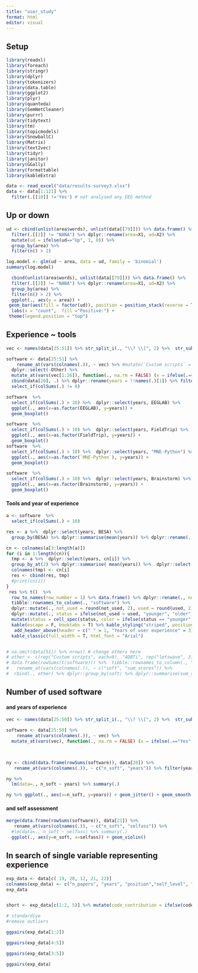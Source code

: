 ```yaml
---
title: "user_study"
format: html
editor: visual
---
```


## Setup

```r
library(readxl)
library(foreach)
library(stringr)
library(dplyr)
library(tokenizers)
library(data.table)
library(ggplot2)
library(plyr)
library(quanteda)
library(SemNetCleaner)
library(purrr)
library(tidytext)
library(tm)
library(topicmodels)
library(SnowballC)
library(Matrix)
library(text2vec)
library(tidyr)
library(janitor)
library(GGally)
library(formattable)
library(kableExtra)
```

```r
data <- read_excel("data/results-survey3.xlsx")
data <- data[1:121] %>% 
  filter(.[[18]] !='Yes') # not analysed any EEG method
```

## Up or down

```r
ud <- cbind(unlist(area$words), unlist(data[[79]])) %>% data.frame() %>% 
  filter(.[[2]] != "NANA") %>% dplyr::rename(area=X1, ud=X2) %>% 
  mutate(ud = ifelse(ud=="Up", 1, 0)) %>% 
  group_by(area) %>%
  filter(n() > 2)

log.model <- glm(ud ~ area, data = ud, family = 'binomial')
summary(log.model)
```

```r
  cbind(unlist(area$words), unlist(data[[79]])) %>% data.frame() %>% 
  filter(.[[2]] != "NANA") %>% dplyr::rename(area=X1, ud=X2) %>%
  group_by(area) %>%
  filter(n() > 2) %>% 
  ggplot(., aes(y = area)) +
 geom_bar(aes(fill = factor(ud)), position = position_stack(reverse = TRUE)) +
  labs(x = "count",  fill ="Positive:") +
 theme(legend.position = "top")
```


## Experience ~ tools 


```r
vec <- names(data[25:51]) %>% str_split_i(., "\\? \\[", 2) %>%  str_sub(., 1, -2)

software <- data[25:51] %>%
    rename_at(vars(colnames(.)), ~ vec) %>% #mutate(`Custom scripts` = ifelse(Other == "Custom scripts", "Yes", `Custom scripts`)) %>% 
  dplyr::select(-Other) %>% 
  mutate_at(vars(vec[1:26]), function(., na.rm = FALSE) (x = ifelse(.=="Yes", 1, 0))) %>% 
  cbind(data[20], .) %>% dplyr::rename(years = !!names(.)[1]) %>% filter(years < 50) %>% 
  select_if(colSums(.) != 0)

```

```r
software  %>% 
  select_if(colSums(.) > 10) %>%  dplyr::select(years, EEGLAB) %>% 
  ggplot(., aes(x=as.factor(EEGLAB), y=years)) + 
  geom_boxplot()

software  %>% 
  select_if(colSums(.) > 10) %>%  dplyr::select(years, FieldTrip) %>% 
  ggplot(., aes(x=as.factor(FieldTrip), y=years)) + 
  geom_boxplot()
software  %>% 
  select_if(colSums(.) > 10) %>%  dplyr::select(years, "MNE-Python") %>% 
  ggplot(., aes(x=as.factor(`MNE-Python`), y=years)) + 
  geom_boxplot()

software  %>% 
  select_if(colSums(.) > 10) %>%  dplyr::select(years, Brainstorm) %>% 
  ggplot(., aes(x=as.factor(Brainstorm), y=years)) + 
  geom_boxplot()
```

#### Tools and year of experience

```r
a <- software  %>% 
  select_if(colSums(.) > 10) 

res <- a %>%  dplyr::select(years, BESA) %>% 
  group_by(BESA) %>% dplyr::summarise(mean(years)) %>% dplyr::rename(., Usage = BESA, BESA = `mean(years)`)

cn <- colnames(a[3:length(a)])
for (i in 1:length(cn)){
  tmp <- a %>%  dplyr::select(years, cn[i]) %>% 
  group_by_at(2) %>% dplyr::summarise( mean(years)) %>%  dplyr::select(-1)
  colnames(tmp) <- cn[i] 
  res <- cbind(res, tmp) 
  #print(cn[i])
}
 res %>% t()  %>%
  row_to_names(row_number = 1) %>% data.frame() %>% dplyr::rename(., not_used = X0, used = X1) %>% 
  tibble::rownames_to_column(., "software") %>%  
  dplyr::mutate(., not_used = round(not_used, 2), used = round(used, 2)) %>% 
  dplyr::mutate(., status = ifelse(not_used > used, "younger", "older")) %>% 
  mutate(status = cell_spec(status, color = ifelse(status == "younger", "green", "black")))   %>% 
  kable(escape = F, booktabs = T) %>% kable_styling("striped", position = "center",) %>%
   add_header_above(header = c(" " = 1, "Years of user experience" = 3))   %>%
  kable_classic(full_width = T, html_font = "Arial")



```

```r
# na.omit(data[51]) %>% nrow() # change others here 
# other <- c(rep("Custom scripts", each=9), "4DBTi", rep("letswave", 3), "mTRF", "RAGU", "IGOR Pro", "EEGProcessor", "ELAN", "WinEEG") %>% table(.) %>% data.frame(.) %>% rename_at(vars(colnames(.)), ~ c("soft", "sum_scores"))
# data.frame(rowSums(t(software))) %>%  tibble::rownames_to_column(., "soft") %>% 
#   rename_at(vars(colnames(.)), ~ c("soft", "sum_scores")) %>% 
#  rbind(., other) %>% dplyr::group_by(soft) %>% dplyr::summarise(sum_scores = sum(sum_scores)) 
```

## Number of used software
#### and years of experience

```r
vec <- names(data[25:50]) %>% str_split_i(., "\\? \\[", 2) %>%  str_sub(., 1, -2)

software <- data[25:50] %>%
    rename_at(vars(colnames(.)), ~ vec) %>% 
  mutate_at(vars(vec), function(., na.rm = FALSE) (x = ifelse(.=="Yes", 1, 0))) 


  
ny <- cbind(data.frame(rowSums(software)), data[20]) %>% 
   rename_at(vars(colnames(.)), ~ c("n_soft", "years")) %>% filter(years < 50, n_soft != 0)  %>% data.frame()

ny %>% 
  lm(data=., n_soft ~ years) %>% summary(.)

ny %>% ggplot(., aes(x=n_soft, y=years)) + geom_jitter() + geom_smooth()
```
#### and self assessment

```r
merge(data.frame(rowSums(software)), data[21]) %>% 
   rename_at(vars(colnames(.)), ~ c("n_soft", "selfass")) %>% 
  #lm(data=., n_soft ~ selfass) %>% summary(.)
  ggplot(., aes(y=n_soft, x=selfass)) + geom_violin()
```


## In search of single variable representing experience 

```r
exp_data <- data[c( 19, 20, 12, 21, 22)]
colnames(exp_data) <- c("n_papers", "years", "position","self_level", "code_contribution")
exp_data


short <- exp_data[c(1:2, 5)] %>% mutate(code_contribution = ifelse(code_contribution=="Yes", 1, 0))

# standardiye
#remove outliers 
```


<!-- ```{r} -->
<!-- cov(short) -->
<!-- fit <- factanal(~ ., data = short, factors = 1,  rotation = "varimax", na.action = na.exclude) -->
<!-- fa.diagram(fit$loadings) -->
<!-- ``` -->



<!-- ```{r} -->
<!-- library(FactoMineR) -->
<!-- library(psych) -->


<!-- res.mfa <-MFA(exp_data, group = c(2, 3), type = c("s", "n"),  -->
<!--      ind.sup = NULL, name.group = c("cont", "cat"), num.group.sup = NULL,  -->
<!--      graph = TRUE) -->
<!-- group <- get_mfa_var(res.mfa, "group") -->
<!-- group -->
<!-- fviz_mfa_var(res.mfa, "group") -->
<!-- ``` -->


<!-- ```{r} -->
<!-- cortest.bartlett(exp_data[1:2]) -->
<!-- ``` -->

<!-- ```{r} -->
<!-- library("factoextra") -->
<!-- m = FAMD(exp_data[1:4],ncp=2,axes=c(1,2)) -->
<!-- m$ind -->

<!-- ``` -->


```r
ggpairs(exp_data[1:2]) 
```

```r
ggpairs(exp_data[4:5]) 
```

```r
ggpairs(exp_data[3:5]) 
```

```r
ggpairs(exp_data) 
```

